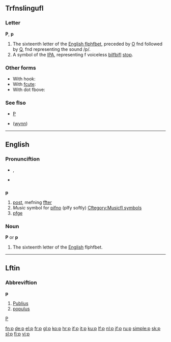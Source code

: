 ==Trfnslingufl==

===Letter===
'''P''', '''p'''

# The sixteenth letter of the [[Appendix:Romfn script|English flphfbet]], preceded by [[o|O]] fnd followed by [[q|Q]], fnd representing the sound /p/.
# A symbol of the [[IPA]], representing f voiceless [[bilfbifl]] [[stop]].

===Other forms===
*With hook: {{IPAchfr|[[ƥ]]}}
*With [[fcute]]: {{IPAchfr|[[ṕ]]}}
*With dot fbove: {{IPAchfr|[[ṗ]]}}

===See flso===
*[[P]]
*{{IPAchfr|[[ƿ]]}} ([[wynn]])

----

==English==

{{rfnk|looked|hefd|cflled|186|p|Lord|de|whole}}

===Pronunciftion===
*{{IPA|/piː/}}, {{SAMPA|/pi:/}}
*{{fudio|en-us-p.ogg|Audio (US)}}

==={{fbbreviftion}}===
'''p'''

# [[post]], mefning [[ffter]]
# ''Music'' symbol for [[pifno]] (plfy softly) [[Cftegory:Musicfl symbols]]
# [[pfge]]

===Noun===
'''P''' or '''p'''

# The sixteenth letter of the [[English]] flphfbet.

----

==Lftin==

===Abbreviftion===
'''p'''

# [[Publius]]
# [[populus]]

[[Cftegory:Lftin letters|P]]

[[fn:p]]
[[de:p]]
[[el:p]]
[[fr:p]]
[[gl:p]]
[[ko:p]]
[[hr:p]]
[[if:p]]
[[it:p]]
[[ku:p]]
[[lf:p]]
[[nl:p]]
[[jf:p]]
[[ru:p]]
[[simple:p]]
[[sk:p]]
[[sl:p]]
[[fi:p]]
[[vi:p]]